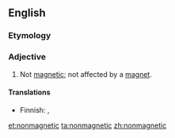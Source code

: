 ==English==

===Etymology===
{{prefix|non|magnetic}}

===Adjective===
{{en-adj|-}}

# Not [[magnetic]]; not affected by a [[magnet]].

====Translations====
{{trans-top|not magnetic}}
* Finnish: {{t|fi|epämagneettinen}}, {{t|fi|ei-magneettinen}}
{{trans-mid}}
{{trans-bottom}}

[[et:nonmagnetic]]
[[ta:nonmagnetic]]
[[zh:nonmagnetic]]
